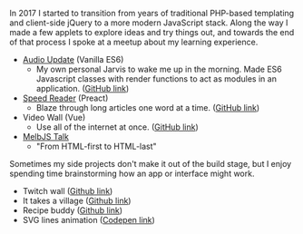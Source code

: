 
<Project
  title="Side projects"
  description="I like to tinker when I can. Exploring UI concepts, learning new skills.">
<Container>
<TwoUp title="New wave JavaScript">

In 2017 I started to transition from years of traditional PHP-based templating and client-side jQuery to a more modern JavaScript stack. Along the way I made a few applets to explore ideas and try things out, and towards the end of that process I spoke at a meetup about my learning experience.

- [Audio Update](https://danlaush.github.io/audio-update/dist/) (Vanilla ES6)
  - My own personal Jarvis to wake me up in the morning. Made ES6 Javascript classes with render functions to act as modules in an application. ([GitHub link](https://github.com/danlaush/audio-update))
- [Speed Reader](https://speed-reader-preact.herokuapp.com/) (Preact)
  - Blaze through long articles one word at a time. ([GitHub link](https://github.com/danlaush/speed-reader))
- Video Wall (Vue)
  - Use all of the internet at once. ([GitHub link](https://github.com/danlaush/video-wall))
- [MelbJS Talk](https://docs.google.com/presentation/d/1wXdb0t2tudLWUzSYxM47qpIZNYWLK0rf3pIm1JQIdhg/edit?usp=sharing)
  - "From HTML-first to HTML-last"

</TwoUp>
<TwoUp title="Ideas and mockups">

Sometimes my side projects don't make it out of the build stage, but I enjoy spending time brainstorming how an app or interface might work.

- Twitch wall ([Github link](https://github.com/danlaush/twitch-wall))
- It takes a village ([Github link](https://github.com/danlaush/village))
- Recipe buddy ([Github link](https://github.com/danlaush/recipe-buddy))
- SVG lines animation ([Codepen link](https://codepen.io/danlaush/full/aLBOvP/))

</TwoUp>
</Container>
</Project>
